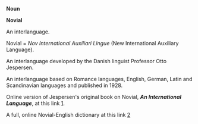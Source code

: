'''Noun'''

'''Novial'''

An interlanguage. 

Novial  =  ''Nov International Auxiliari Lingue'' 
(New International Auxiliary Language).

An interlanguage developed by the Danish linguist Professor Otto Jespersen.

An interlanguage based on Romance languages, English, German, Latin and Scandinavian languages and published in 1928.

Online version of Jespersen's original book on Novial,  '''''An International Language''''', at this link [http://www.geocities.com/Athens/Forum/5037/AIL.html].

A full, online Novial-English dictionary at this link
[http://www.blahedo.org/novial/nl.html]